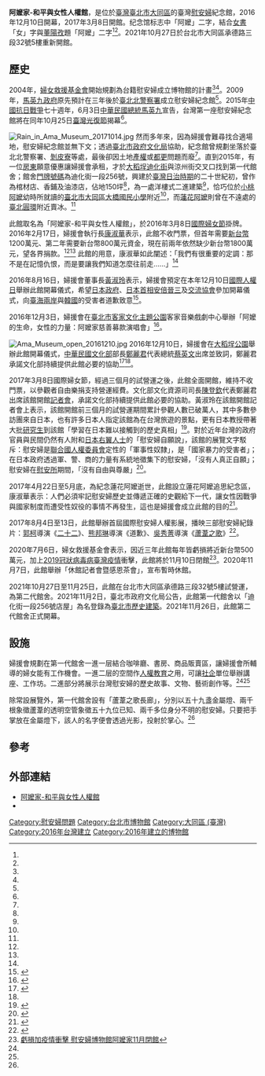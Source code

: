 {{coord|25.060296|121.509288|display=title}}
{{Infobox Modern Building
|image             = 
|caption           = 
|name              = 阿嬤家-和平與女性人權館<br>Ama Museum
|location_town     = {{ROC-TW}}[[臺北市|臺北市]][[大同區_(臺北市)|大同區]][[承德路|承德路]]三段32號5樓
|owner= [[婦女救援基金會|婦女救援基金會]]
|architect         = 
|client            = 
|construction_start_date= 
|completion_date   = 
|cost              = 
|structural_system = 
|style             = 
}}
'''阿嬤家-和平與女性人權館'''，是位於[[臺灣|臺灣]][[臺北市|臺北市]][[大同區_(臺北市)|大同區]]的臺灣[[慰安婦|慰安婦]]紀念館，2016年12月10日開幕，2017年3月8日開館。纪念馆标志中「阿嬤」二字，結合[[女書|女書]]「女」字與[[董陽孜|董陽孜]]題「阿嬤」二字<ref name="蘋果日報"/><ref name="自由時報"/>。2021年10月27日於台北市大同區承德路三段32號5樓重新開館。

==歷史==
2004年，[[婦女救援基金會|婦女救援基金會]]開始規劃為台籍慰安婦成立博物館的計畫<ref name="自由時報"/><ref name="中央社"/>。2009年，[[馬英九政府|馬英九政府]]原先預計在三年後於[[臺北北警察署|臺北北警察署]]成立慰安婦紀念館<ref name="台灣立報"/>。2015年[[中國抗日戰爭|中國抗日戰爭]]七十週年，6月3日[[中華民國總統|中華民國總統]][[馬英九|馬英九]]宣告，台灣第一座慰安婦紀念館將在同年10月25日[[臺灣光復節|臺灣光復節]]揭幕<ref name="ETtoday"/>。

[[File:Rain_in_Ama_Museum_20171014.jpg|thumb]]
然而多年來，因為婦援會難尋找合適場地，慰安婦紀念館並無下文；透過[[臺北市政府文化局|臺北市政府文化局]]協助，紀念館曾規劃坐落於臺北北警察署、[[剝皮寮|剝皮寮]]等處，最後卻因土地[[產權|產權]]或[[都更|都更]]問題而廢<ref name="自由時報"/>。直到2015年，有一位[[房東|房東]]願意優惠讓婦援會承租，才於[[大稻埕|大稻埕]][[迪化街|迪化街]]與涼州街交叉口找到第一代館舍；館舍[[門牌號碼|門牌號碼]]為迪化街一段256號，興建於[[臺灣日治時期|臺灣日治時期]]的二十世紀初，曾作為棺材店、香鋪及油漆店，佔地150坪<ref name="蘋果日報"/>，為一處洋樓式二進建築<ref name="中央社"/>，恰巧位於[[小桃阿嬤|小桃阿嬤]]幼時所就讀的[[臺北市大同區大橋國民小學|臺北市大同區大橋國民小學]]附近<ref name="蘋果日報"/>，而[[蓮花阿嬤|蓮花阿嬤]]則曾在不遠處的[[臺北圓環|臺北圓環]]附近賣冰。<ref name="中央社"/>

此館取名為「阿嬤家-和平與女性人權館」，於2016年3月8日[[國際婦女節|國際婦女節]]掛牌。2016年2月17日，婦援會執行長[[康淑華|康淑華]]表示，此館不收門票，但首年需要[[新台幣|新台幣]]1200萬元、第二年需要新台幣800萬元資金，現在前兩年依然缺少新台幣1800萬元，望各界捐款。<ref name="蘋果日報"/><ref name="中央社"/>
此館的用意，康淑華如此闡述：「我們有很重要的定調：那不是在記憶仇恨，而是要讓我們知道怎麼往前走……」<ref name="余佩樺"/>

2016年8月16日，婦援會董事長[[黃淑玲|黃淑玲]]表示，婦援會預定在本年12月10日[[國際人權日|國際人權日]]舉辦此館開幕儀式，希望[[日本政府|日本政府]]、[[日本首相|日本首相]][[安倍晉三|安倍晉三]]及[[交流協會|交流協會]]參加開幕儀式，向[[臺海兩岸|臺海兩岸]]與[[韓國|韓國]]的受害者道歉致意<ref>{{cite web|author=楊鵑如|url=http://www.civilmedia.tw/archives/52248|title=815慰安婦全球抗議 台灣阿嬤剩3人 要求日本道歉|publisher=[[公民行動影音紀錄資料庫|公民行動影音紀錄資料庫]]|language=zh-tw|date=2016-08-16|accessdate=2016-08-28}}</ref>。

2016年12月3日，婦援會在[[臺北市客家文化主題公園|臺北市客家文化主題公園]]客家音樂戲劇中心舉辦「阿嬤的生命，女性的力量：阿嬤家慈善募款演唱會」<ref>{{cite web|author=婦女救援基金會|url=http://www.coolloud.org.tw/node/87039|title=【活動】用歌聲迎接阿嬤家開館 「阿嬤家」慈善募款演唱會|publisher=[[苦勞網|苦勞網]]|language=zh-tw|date=2016-12-02|accessdate=2016-12-03}}</ref>。

[[File:Ama_Museum_open_20161210.jpg|thumb]]
2016年12月10日，婦援會在[[大稻埕公園|大稻埕公園]]舉辦此館開幕儀式，[[中華民國文化部|中華民國文化部]]部長[[鄭麗君|鄭麗君]]代表總統[[蔡英文|蔡英文]]出席並致詞，鄭麗君承諾文化部持續提供此館必要的協助<ref>{{cite web|author=婦女救援基金會|url=http://www.coolloud.org.tw/node/87124|title=【新聞稿】記憶歷史 超越創傷 激發前行力量　「阿嬤家 - 和平與女性人權館」開幕儀式|publisher=苦勞網|language=zh-tw|date=2016-12-10|accessdate=2016-12-16}}</ref><ref name="郭逸"/>。

2017年3月8日國際婦女節，經過三個月的試營運之後，此館全面開館，維持不收門票，以參觀者自由樂捐支持營運經費。文化部文化資源司司長[[陳登欽|陳登欽]]代表鄭麗君出席該館開館[[記者會|記者會]]，承諾文化部持續提供此館必要的協助。黃淑玲在該館開館記者會上表示，該館開館前三個月的試營運期間累計參觀人數已破萬人，其中多數參訪團來自日本，也有許多日本人指定該館為在台灣旅遊的景點，更有日本教授帶著大批[[研究生|研究生]]到該館「學習在日本難以接觸到的歷史真相」<ref>{{cite web|author=婦女救援基金會|url=http://www.coolloud.org.tw/node/87734|title=【新聞稿】台灣首座女性人權館「阿嬤家」婦女節全面開館　用創造力展現生命力 「阿嬤家」啟動當代「女力發展」計畫|publisher=苦勞網|language=zh-tw|date=2017-03-08|accessdate=2017-03-19}}</ref>。對於近年台灣的政府官員與民間仍然有人附和[[日本右翼团体|日本右翼人士]]的「慰安婦自願說」，該館的展覽文字駁斥：慰安婦是[[聯合國人權委員會|聯合國人權委員會]]定性的「軍事性奴隸」，是「國家暴力的受害者」；在日本政府透過軍、警、商的力量有系統地徵集下的慰安婦，「沒有人真正自願」；慰安婦在[[慰安所|慰安所]]期間，「沒有自由與尊嚴」<ref>{{cite web|author=張智琦|url=http://www.coolloud.org.tw/node/87758|title=記憶與療癒之所：訪台灣首座慰安婦紀念館「阿嬤家」|publisher=苦勞網|language=zh-tw|date=2017-03-14|accessdate=2017-03-19}}</ref>。

2017年4月22日至5月底，為紀念蓮花阿嬤逝世，此館設立蓮花阿嬤追思紀念區，康淑華表示：人們必須牢記慰安婦歷史並傳遞正確的史觀給下一代，讓女性因戰爭與國家制度而遭受性奴役的事情不再發生，這也是婦援會成立此館的目的<ref>{{cite web|author=張智琦|url=http://www.coolloud.org.tw/node/88170|title=蓮花阿嬤逝世 各界反思慰安婦歷史|publisher=苦勞網|language=zh-tw|date=2017-04-30|accessdate=2017-12-08}}</ref>。

2017年8月4日至13日，此館舉辦首屆國際慰安婦人權影展，播映三部慰安婦紀錄片：[[郭柯|郭柯]]導演《[[二十二_(2017年电影)|二十二]]》、[[熊邦琳|熊邦琳]]導演《道歉》、[[吳秀菁|吳秀菁]]導演《[[蘆葦之歌|蘆葦之歌]]》<ref>{{cite web|author=張智琦|url=http://www.coolloud.org.tw/node/88891|title=關注倖存者生命故事 慰安婦人權影展開跑|publisher=苦勞網|language=zh-tw|date=2017-08-03|accessdate=2017-08-12}}</ref>。

2020年7月6日，婦女救援基金會表示，因近三年此館每年皆虧損將近新台幣500萬元，加上[[2019冠狀病毒病臺灣疫情|2019冠狀病毒病臺灣疫情]]衝擊，此館將於11月10日閉館<ref>[https://www.cna.com.tw/news/ahel/202007060149.aspx 虧損加疫情衝擊 慰安婦博物館阿嬤家11月閉館]</ref>。2020年11月7日，此館舉辦「休館記者會暨感恩茶會」，宣布暫時休館。

2021年10月27日至11月25日，此館在台北市大同區承德路三段32號5樓試營運，為第二代館舍。2021年11月2日，臺北市政府文化局公告，此館第一代館舍以「迪化街一段256號店屋」為名登錄為[[臺北市歷史建築|臺北市歷史建築]]。2021年11月26日，此館第二代館舍正式開幕。

==設施== 
婦援會規劃在第一代館舍一進一层結合咖啡廳、書房、商品販賣區，讓婦援會所輔導的婦女能有工作機會。一進二层的空間作[[人權教育|人權教育]]之用，可讓[[社企|社企]]單位舉辦講座、工作坊。二進部分將展示台灣慰安婦的歷史故事、文物、藝術創作等。<ref name="自由時報"/><ref name="中央社"/>

除常設展覽外，第一代館舍設有「蘆葦之歌長廊」，分別以五十九盞金屬燈、兩千根象徵蘆葦的透明空管象徵五十九位已知、兩千多位身分不明的慰安婦。只要把手掌放在金屬燈下，該人的名字便會透過光影，投射於掌心。<ref name="郭逸"/>

==參考==
{{portal box|人物|台灣|人權}}
{{reflist|1|refs=


<ref name="郭逸">{{Cite news|url=http://news.ltn.com.tw/news/life/breakingnews/1913271|title=「阿嬤家—和平女性人權館」 開幕 僅存慰安婦到場|language=zh-tw|publisher=《[[自由時報電子報|自由時報電子報]]》|author=郭逸、聶瑋齡|date=2016-12-10|accessdate=2017-01-07}}</ref>

<ref name="余佩樺">{{Cite news|url=http://www.cw.com.tw/article/article.action?id=5075100|title=台灣首座慰安婦博物館 　「阿嬤家」不記憶仇恨|language=zh-tw|publisher=《天下雜誌》|author=余佩樺|date=2016-03-14|accessdate=2016-05-04}}</ref>

<ref name="台灣立報">{{Cite news|url=http://www.lihpao.com/?action-viewnews-itemid-8723|title=保存慰安婦歷史 台灣遠不如韓國|language=zh-tw|publisher=《[[台灣立報|台灣立報]]》|author=史倩玲|date=2009-08-03|accessdate=2016-02-17}}</ref>

<ref name="蘋果日報">{{Cite news|url=http://www.appledaily.com.tw/realtimenews/article/new/20160217/797554/|title=慰安婦「阿嬤家」有著落　在大稻埕誕生了|language=zh-tw|publisher=[[蘋果即時|蘋果即時]]|author=洪敏隆|date=2016-02-17|accessdate=2016-02-17}}</ref>

<ref name="ETtoday">{{Cite news|url=http://www.ettoday.net/news/20150604/516130.htm|title=馬總統：成立台灣首座「慰安婦紀念館」，光復節揭幕|language=zh-tw|publisher=[[ETtoday新聞雲|ETtoday新聞雲]]|author=政治中心|date=2015-06-04|accessdate=2016-02-17}}</ref>

<ref name="自由時報">{{Cite news|url=http://news.ltn.com.tw/news/society/breakingnews/1605065|title=保存慰安婦歷史 全台第一座女性人權館「阿嬤家」誕生|language=zh-tw|publisher=《[[自由時報電子報|自由時報電子報]]》|author=葉冠妤|date=2016-02-17|accessdate=2016-02-17}}</ref>

<ref name="中央社">{{Cite news|url=http://www.cna.com.tw/news/ahel/201602170378-1.aspx|title=首座女性人權館座落大稻埕 3/8掛牌|language=zh-tw|publisher=[[中央通訊社|中央通訊社]]|author=許秩維|date=2016-02-17|accessdate=2016-02-17}}</ref>

}}

==外部連結==
{{commonscat|Ama Museum}}
*[https://www.amamuseum.org.tw/ 阿嬤家-和平與女性人權館]
*{{facebook|taiwanahma}}

{{臺灣社會運動|性別平等運動}}
[[Category:慰安婦問題|Category:慰安婦問題]]
[[Category:台北市博物館|Category:台北市博物館]]
[[Category:大同區_(臺灣)|Category:大同區 (臺灣)]]
[[Category:2016年台灣建立|Category:2016年台灣建立]]
[[Category:2016年建立的博物館|Category:2016年建立的博物館]]